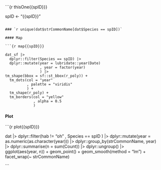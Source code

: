 
```{r thisOne{{spID}}}

spID <- "{{spID}}"

```

### `r unique(dat$strCommonName[dat$Species == spID])`

#### Map

```{r map{{spID}}}

dat_sf |>
  dplyr::filter(Species == spID) |>
  dplyr::mutate(year = lubridate::year(Date)
                , year = factor(year)
                ) |>
tm_shape(bbox = sf::st_bbox(r_poly)) +
  tm_dots(col = "year"
          , palette = "viridis"
          ) +
  tm_shape(r_poly) +
  tm_borders(col = "yellow"
             , alpha = 0.5
             )

```

#### Plot

```{r plot{{spID}}}

dat |>
  dplyr::filter(hab != "oh"
                , Species == spID
                ) |>
  dplyr::mutate(year = as.numeric(as.character(year))) |>
  dplyr::group_by(strCommonName, year) |>
  dplyr::summarise(n = sum(Count)) |>
  dplyr::ungroup() |>
  ggplot(aes(year, n)) +
  geom_point() +
  geom_smooth(method = "lm") +
  facet_wrap(~ strCommonName)

```
